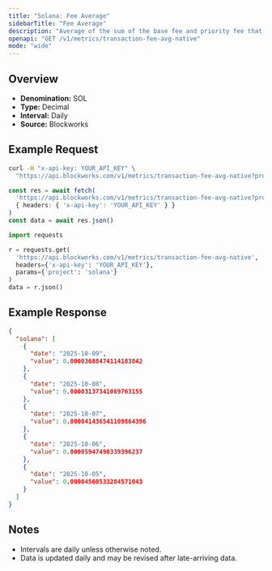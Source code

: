 ```yaml
---
title: "Solana: Fee Average"
sidebarTitle: "Fee Average"
description: "Average of the sum of the base fee and priority fee that day in native chain token"
openapi: "GET /v1/metrics/transaction-fee-avg-native"
mode: "wide"
---
```


## Overview

- **Denomination:** SOL
- **Type:** Decimal
- **Interval:** Daily
- **Source:** Blockworks

## Example Request

<CodeGroup>

```bash cURL
curl -H "x-api-key: YOUR_API_KEY" \
  "https://api.blockworks.com/v1/metrics/transaction-fee-avg-native?project=solana"
```

```typescript TypeScript
const res = await fetch(
  'https://api.blockworks.com/v1/metrics/transaction-fee-avg-native?project=solana',
  { headers: { 'x-api-key': 'YOUR_API_KEY' } }
)
const data = await res.json()
```

```python Python
import requests

r = requests.get(
  'https://api.blockworks.com/v1/metrics/transaction-fee-avg-native',
  headers={'x-api-key': 'YOUR_API_KEY'},
  params={'project': 'solana'}
)
data = r.json()
```

</CodeGroup>

## Example Response

```json
{
  "solana": [
    {
      "date": "2025-10-09",
      "value": 0.00003688474114183842
    },
    {
      "date": "2025-10-08",
      "value": 0.00003137341069763155
    },
    {
      "date": "2025-10-07",
      "value": 0.000041436541109864396
    },
    {
      "date": "2025-10-06",
      "value": 0.00005947498339396237
    },
    {
      "date": "2025-10-05",
      "value": 0.00004560533284571043
    }
  ]
}
```

## Notes
- Intervals are daily unless otherwise noted.
- Data is updated daily and may be revised after late-arriving data.